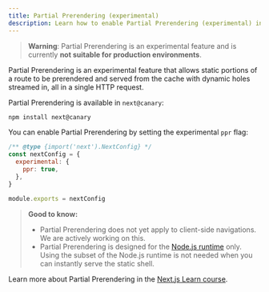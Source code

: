 ```yaml
---
title: Partial Prerendering (experimental)
description: Learn how to enable Partial Prerendering (experimental) in Next.js 14.
---
```


> **Warning**: Partial Prerendering is an experimental feature and is currently **not suitable for production environments**.

Partial Prerendering is an experimental feature that allows static portions of a route to be prerendered and served from the cache with dynamic holes streamed in, all in a single HTTP request.

Partial Prerendering is available in `next@canary`:

```bash filename="Terminal"
npm install next@canary
```

 You can enable Partial Prerendering by setting the experimental `ppr` flag:

```js filename="next.config.js"
/** @type {import('next').NextConfig} */
const nextConfig = {
  experimental: {
    ppr: true,
  },
}

module.exports = nextConfig
```

> **Good to know:**
>
> - Partial Prerendering does not yet apply to client-side navigations. We are actively working on this.
> - Partial Prerendering is designed for the [Node.js runtime](/docs/app/building-your-application/rendering/edge-and-nodejs-runtimes) only. Using the subset of the Node.js runtime is not needed when you can instantly serve the static shell.

Learn more about Partial Prerendering in the [Next.js Learn course](/learn/dashboard-app/partial-prerendering).
